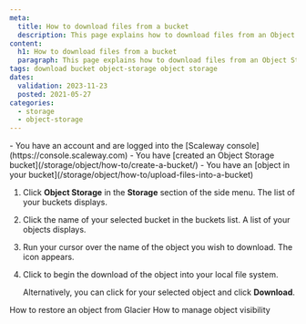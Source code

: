 ```yaml
---
meta:
  title: How to download files from a bucket
  description: This page explains how to download files from an Object Storage bucket.
content:
  h1: How to download files from a bucket
  paragraph: This page explains how to download files from an Object Storage bucket.
tags: download bucket object-storage object storage
dates:
  validation: 2023-11-23
  posted: 2021-05-27
categories:
  - storage
  - object-storage
---
```


<Macro id="requirements" >

<Message type="requirement">
  - You have an account and are logged into the [Scaleway console](https://console.scaleway.com)
  - You have [created an Object Storage bucket](/storage/object/how-to/create-a-bucket/)
  - You have an [object in your bucket](/storage/object/how-to/upload-files-into-a-bucket)
</Message>

1. Click **Object Storage** in the **Storage** section of the side menu. The list of your buckets displays.
2. Click the name of your selected bucket in the buckets list. A list of your objects displays.
3. Run your cursor over the name of the object you wish to download. The <Icon name="download" /> icon appears.
4. Click <Icon name="download" /> to begin the download of the object into your local file system.

    Alternatively, you can click <Icon name="more" /> for your selected object and click **Download**.


<Navigation title="See also">
  <PreviousButton to="/storage/object/how-to/restore-an-object-from-glacier/">How to restore an object from Glacier</PreviousButton>
  <NextButton to="/storage/object/how-to/manage-object-visibility/">How to manage object visibility</NextButton>
</Navigation>